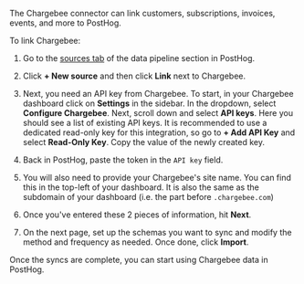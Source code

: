 The Chargebee connector can link customers, subscriptions, invoices, events, and more to PostHog.

To link Chargebee:

1. Go to the [sources tab](https://us.posthog.com/pipeline/sources) of the data pipeline section in PostHog.

2. Click **+ New source** and then click **Link** next to Chargebee.

3. Next, you need an API key from Chargebee. To start, in your Chargebee dashboard click on **Settings** in the sidebar. In the dropdown, select **Configure Chargebee**. Next, scroll down and select **API keys**. Here you should see a list of existing API keys. It is recommended to use a dedicated read-only key for this integration, so go to **+ Add API Key** and select **Read-Only Key**. Copy the value of the newly created key.

4. Back in PostHog, paste the token in the `API key` field.

5. You will also need to provide your Chargebee's site name. You can find this in the top-left of your dashboard. It is also the same as the subdomain of your dashboard (i.e. the part before `.chargebee.com`)

6. Once you've entered these 2 pieces of information, hit **Next**.

7. On the next page, set up the schemas you want to sync and modify the method and frequency as needed. Once done, click **Import**.

Once the syncs are complete, you can start using Chargebee data in PostHog.
